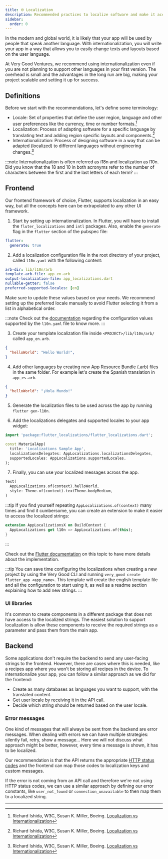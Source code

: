 ```yaml
---
title: 🌐 Localization
description: Recommended practices to localize software and make it accessible in multiple languages.
sidebar:
  order: 0
---
```


In the modern and global world, it is likely that your app will be used by people that speak another language. With internationalization, you will write your app in a way that allows you to easily change texts and layouts based on the user language.

At Very Good Ventures, we recommend using internationalization even if you are not planning to support other languages in your first version. The overhead is small and the advantages in the long run are big, making your project scalable and setting it up for success.

## Definitions

Before we start with the recommendations, let's define some terminology:

- Locale: Set of properties that define the user region, language and other user preferences like the currency, time or number formats.[^1]
- Localization: Process of adapting software for a specific language by translating text and adding region specific layouts and components.[^1]
- Internationalization: Process of designing software in a way that can be adapted (localized) to different languages without engineering changes.[^1]

[^1]: Richard Ishida, W3C, Susan K. Miller, Boeing. [Localization vs Internationalization][i18n_l10n_locale_definitions]

:::note
Internationalization is often referred as i18n and localization as l10n. Did you know that the 18 and 10 in both acronyms refer to the number of characters between the first and the last letters of each term?
:::

## Frontend

Our frontend framework of choice, Flutter, supports localization in an easy way, but all the concepts here can be extrapolated to any other UI framework.

1. Start by setting up internationalization. In Flutter, you will have to install the `fluter_localizations` and `intl` packages. Also, enable the `generate` flag in the `flutter` section of the pubspec file:

```yaml
flutter:
  generate: true
```

2. Add a localization configuration file in the root directory of your project, called `l10n.yaml` with the following content:

```yaml
arb-dir: lib/l10n/arb
template-arb-file: app_en.arb
output-localization-file: app_localizations.dart
nullable-getter: false
preferred-supported-locales: [en]
```

Make sure to update these values based on your needs. We recommend setting up the preferred locale manually to avoid Flutter selecting it from a list in alphabetical order.

:::note
Check out the [documentation][l10n_file_documentation] regarding the configuration values supported by the `l10n.yaml` file to know more.
:::

3. Create your template localization file inside `<PROJECT>/lib/l10n/arb/` called `app_en.arb`.

```json
{
  "helloWorld": "Hello World!",
}
```

4. Add other languages by creating new App Resource Bundle (.arb) files in the same folder. For example let's create the Spanish translation in `app_es.arb`.

```json
{
  "helloWorld": "¡Hola Mundo!"
}
```

5. Generate the localization files to be used across the app by running `flutter gen-l10n`.

6. Add the localizations delegates and supported locales to your app widget:

```dart
import 'package:flutter_localizations/flutter_localizations.dart';

const MaterialApp(
  title: 'Localizations Sample App',
  localizationsDelegates: AppLocalizations.localizationsDelegates,
  supportedLocales: AppLocalizations.supportedLocales,
);
```

7. Finally, you can use your localized messages across the app.

```dart
Text(
  AppLocalizations.of(context).helloWorld,
  style: Theme.of(context).textTheme.bodyMedium,
)
```

:::tip
If you find yourself repeating `AppLocalizations.of(context)` many times and find it cumbersome, you can create an extension to make it easier to access the localized strings:

```dart
extension AppLocalizationsX on BuildContext {
  AppLocalizations get l10n => AppLocalizations.of(this);
}
```

:::

Check out the [Flutter documentation][flutter_i18n_docs] on this topic to have more details about the implementation.

:::tip
You can save time configuring the localizations when creating a new project by using the Very Good CLI and running `very_good create flutter_app <app_name>`. This template will create the english template file and all the configuration to start using it, as well as a readme section explaining how to add new strings.
:::

### UI libraries

It's common to create components in a different package that does not have access to the localized strings. The easiest solution to support localization is allow these components to receive the required strings as a parameter and pass them from the main app.

## Backend

Some applications don't require the backend to send any user-facing strings to the frontend. However, there are cases where this is needed, like a recipes app where you won't be storing all recipes in the device. To internationalize your app, you can follow a similar approach as we did for the frontend:

- Create as many databases as languages you want to support, with the translated content.
- Get user locale by receiving it in the API call.
- Decide which string should be returned based on the user locale.

### Error messages

One kind of messages that will always be sent from the backend are error messages. When dealing with errors we can have multiple strategies: silently fail, retry, show a message... Here we will not discuss what approach might be better, however, every time a message is shown, it has to be localized.

Our recommendation is that the API returns the appropriate [HTTP status codes][http_status_codes] and the frontend can map those codes to localization keys and custom messages.

If the error is not coming from an API call and therefore we're not using HTTP status codes, we can use a similar approach by defining our error constants, like `user_not_found` or `connection_unavailable` to then map them to a localized string.

---

[i18n_l10n_locale_definitions]: https://www.w3.org/International/questions/qa-i18n
[l10n_file_documentation]: https://docs.flutter.dev/ui/accessibility-and-internationalization/internationalization#configuring-the-l10n-yaml-file
[flutter_i18n_docs]: https://docs.flutter.dev/ui/accessibility-and-internationalization/internationalization
[http_status_codes]: https://developer.mozilla.org/en-US/docs/Web/HTTP/Status
